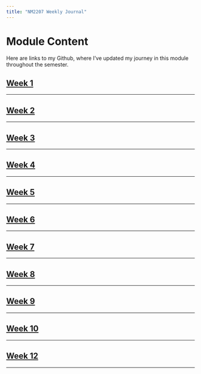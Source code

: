 ```yaml
---
title: "NM2207 Weekly Journal"
---
```


# Module Content

Here are links to my Github, where I’ve updated my journey in this module throughout the semester.

## [Week 1](https://github.com/estherkho/NM2207.github.io/tree/main/Week%201)

------------------------------------------------------------------------

## [Week 2](https://github.com/estherkho/NM2207.github.io/tree/main/Week%202)

------------------------------------------------------------------------

## [Week 3](https://github.com/estherkho/NM2207.github.io/tree/main/Week%203)

------------------------------------------------------------------------

## [Week 4](https://github.com/estherkho/NM2207.github.io/tree/main/Week%204)

------------------------------------------------------------------------

## [Week 5](https://github.com/estherkho/NM2207.github.io/tree/main/Week%205)

------------------------------------------------------------------------

## [Week 6](https://github.com/estherkho/NM2207.github.io/tree/main/Week%206)

------------------------------------------------------------------------

## [Week 7](https://github.com/estherkho/NM2207.github.io/tree/main/Week%207)

------------------------------------------------------------------------

## [Week 8](https://github.com/estherkho/NM2207.github.io/tree/main/Week%208)

------------------------------------------------------------------------

## [Week 9](https://github.com/estherkho/NM2207.github.io/tree/main/Week%209)

------------------------------------------------------------------------

## [Week 10](https://github.com/estherkho/NM2207.github.io/tree/main/Week%2010)

------------------------------------------------------------------------

## [Week 12](https://github.com/estherkho/NM2207.github.io/tree/main/Week%2012)

------------------------------------------------------------------------
